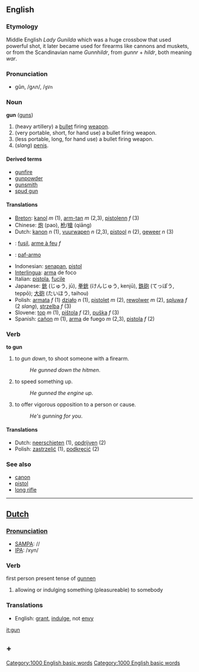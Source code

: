 ==English==
=== Etymology ===
Middle English ''Lady Gunilda'' which was a huge crossbow that used powerful shot, it later became used for firearms like cannons and muskets, or from the Scandinavian name ''Gunnhildr'', from ''gunnr'' + ''hildr'', both meaning ''war''.

===Pronunciation===
*gŭn, /ɡʌn/, /<tt>gVn</tt>

=== Noun ===
'''gun''' ([[guns]])

#(heavy artillery) a [[bullet]] firing [[weapon]].
#(very portable, short, for hand use) a bullet firing weapon.
#(less portable, long, for hand use) a bullet firing weapon.
#(''slang'') [[penis]].

==== Derived terms ====
*[[gunfire]]
*[[gunpowder]]
*[[gunsmith]]
*[[spud gun]]

==== Translations ====
*[[Breton]]: [[kanol]] ''m'' (1), [[arm-tan]] ''m'' (2,3), [[pistolenn]] ''f'' (3)
*Chinese: [[炮]] (pao), [[枪]]/[[槍]] (qiāng)
*Dutch: [[kanon]] ''n'' (1), [[vuurwapen]] ''n'' (2,3), [[pistool]] ''n'' (2), [[geweer]] ''n'' (3)
*{{fr}}: [[fusil]], [[arme à feu]] ''f''
*{{io}}: [[paf-armo]]
*Indonesian: [[senapan]], [[pistol]]
*[[Interlingua]]: [[arma]] de foco
*Italian: [[pistola]], [[fucile]]
*Japanese: [[銃]] (じゅう, jū), [[拳銃]] (けんじゅう, kenjū), [[鉄砲]] (てっぽう, teppō); [[大砲]] (たいほう, taihou)
*Polish: [[armata]] ''f'' (1) [[działo]] ''n'' (1), [[pistolet]] ''m'' (2), [[rewolwer]] ''m'' (2), [[spluwa]] ''f'' (2 ''slang''), [[strzelba]] ''f'' (3)
*Slovene: [[top]] ''m'' (1), [[pištola]] ''f'' (2), [[puška]] ''f'' (3) 
*Spanish: [[cañon]] ''m'' (1), [[arma]] de fuego ''m'' (2,3), [[pistola]] ''f'' (2)

=== Verb ===
'''to gun'''

#to ''gun down'', to shoot someone with a firearm.
#:''He gunned down the hitmen''.
#to speed something up.
#:''He gunned the engine up''.
#to offer vigorous opposition to a person or cause.
#:''He's gunning for you''.

==== Translations ====
*Dutch: [[neerschieten]] (1), [[opdrijven]] (2)
*Polish: [[zastrzelić]] (1), [[podkręcić]] (2)

===See also===
*[[canon]]
*[[pistol]]
*[[long rifle]]

----

==[[Dutch]]==

===[[Pronunciation]]===
*[[w:SAMPA|SAMPA]]: //
*[[w:IPA|IPA]]: /xyn/

===Verb===
first person present tense of [[gunnen]]

#allowing or indulging something (pleasureable) to somebody

=== Translations ===
*English: [[grant]], [[indulge]], not [[envy]]

[[it:gun]]

== +[[Category:1000 English basic words]] ==


[[Category:1000 English basic words]]